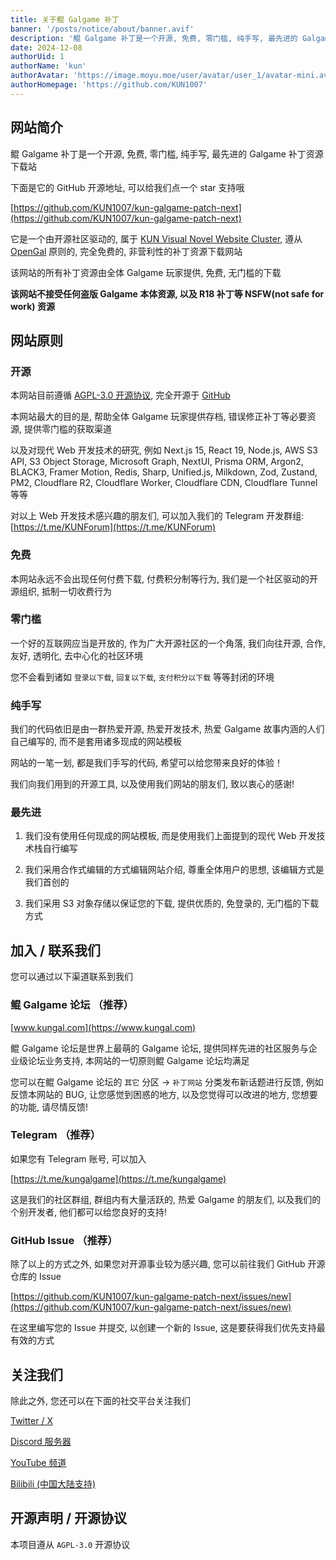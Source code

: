 ```yaml
---
title: 关于鲲 Galgame 补丁
banner: '/posts/notice/about/banner.avif'
description: '鲲 Galgame 补丁是一个开源, 免费, 零门槛, 纯手写, 最先进的 Galgame 补丁资源下载站'
date: 2024-12-08
authorUid: 1
authorName: 'kun'
authorAvatar: 'https://image.moyu.moe/user/avatar/user_1/avatar-mini.avif'
authorHomepage: 'https://github.com/KUN1007'
---
```


## 网站简介

鲲 Galgame 补丁是一个开源, 免费, 零门槛, 纯手写, 最先进的 Galgame 补丁资源下载站

下面是它的 GitHub 开源地址, 可以给我们点一个 star 支持哦

[https://github.com/KUN1007/kun-galgame-patch-next](https://github.com/KUN1007/kun-galgame-patch-next)

它是一个由开源社区驱动的, 属于 [KUN Visual Novel Website Cluster](https://nav.kungal.org), 遵从 [OpenGal](https://github.com/opengal) 原则的, 完全免费的, 非营利性的补丁资源下载网站

该网站的所有补丁资源由全体 Galgame 玩家提供, 免费, 无门槛的下载

**该网站不接受任何盗版 Galgame 本体资源, 以及 R18 补丁等 NSFW(not safe for work) 资源**

## 网站原则

### 开源

本网站目前遵循 [AGPL-3.0 开源协议](https://www.gnu.org/licenses/gpl-3.0.en.html), 完全开源于 [GitHub](https://github.com/KUN1007/kun-galgame-patch-next)

本网站最大的目的是, 帮助全体 Galgame 玩家提供存档, 错误修正补丁等必要资源, 提供零门槛的获取渠道

以及对现代 Web 开发技术的研究, 例如 Next.js 15, React 19, Node.js, AWS S3 API, S3 Object Storage, Microsoft Graph, NextUI, Prisma ORM, Argon2, BLACK3, Framer Motion, Redis, Sharp, Unified.js, Milkdown, Zod, Zustand, PM2, Cloudflare R2, Cloudflare Worker, Cloudflare CDN, Cloudflare Tunnel 等等

对以上 Web 开发技术感兴趣的朋友们, 可以加入我们的 Telegram 开发群组: [https://t.me/KUNForum](https://t.me/KUNForum)

### 免费

本网站永远不会出现任何付费下载, 付费积分制等行为, 我们是一个社区驱动的开源组织, 抵制一切收费行为

### 零门槛

一个好的互联网应当是开放的, 作为广大开源社区的一个角落, 我们向往开源, 合作, 友好, 透明化, 去中心化的社区环境

您不会看到诸如 `登录以下载`, `回复以下载`, `支付积分以下载` 等等封闭的环境

### 纯手写

我们的代码依旧是由一群热爱开源, 热爱开发技术, 热爱 Galgame 故事内涵的人们自己编写的, 而不是套用诸多现成的网站模板

网站的一笔一划, 都是我们手写的代码, 希望可以给您带来良好的体验！

我们向我们用到的开源工具, 以及使用我们网站的朋友们, 致以衷心的感谢!

### 最先进

1. 我们没有使用任何现成的网站模板, 而是使用我们上面提到的现代 Web 开发技术栈自行编写

2. 我们采用合作式编辑的方式编辑网站介绍, 尊重全体用户的思想, 该编辑方式是我们首创的

3. 我们采用 S3 对象存储以保证您的下载, 提供优质的, 免登录的, 无门槛的下载方式

## 加入 / 联系我们

您可以通过以下渠道联系到我们

### 鲲 Galgame 论坛 （推荐）

[www.kungal.com](https://www.kungal.com)

鲲 Galgame 论坛是世界上最萌的 Galgame 论坛, 提供同样先进的社区服务与企业级论坛业务支持, 本网站的一切原则鲲 Galgame 论坛均满足

您可以在鲲 Galgame 论坛的 `其它` 分区 -> `补丁网站` 分类发布新话题进行反馈, 例如反馈本网站的 BUG, 让您感觉到困惑的地方, 以及您觉得可以改进的地方, 您想要的功能, 请尽情反馈!

### Telegram （推荐）

如果您有 Telegram 账号, 可以加入

[https://t.me/kungalgame](https://t.me/kungalgame)

这是我们的社区群组, 群组内有大量活跃的, 热爱 Galgame 的朋友们, 以及我们的个别开发者, 他们都可以给您良好的支持!

### GitHub Issue （推荐）

除了以上的方式之外, 如果您对开源事业较为感兴趣, 您可以前往我们 GitHub 开源仓库的 Issue

[https://github.com/KUN1007/kun-galgame-patch-next/issues/new](https://github.com/KUN1007/kun-galgame-patch-next/issues/new)

在这里编写您的 Issue 并提交, 以创建一个新的 Issue, 这是要获得我们优先支持最有效的方式

## 关注我们

除此之外, 您还可以在下面的社交平台关注我们

[Twitter / X](https://twitter.com/kungalgame)

[Discord 服务器](https://discord.com/invite/5F4FS2cXhX)

[YouTube 频道](https://youtube.com/@kungalgame)

[Bilibili (中国大陆支持)](https://space.bilibili.com/1748455574)

## 开源声明 / 开源协议

本项目遵从 `AGPL-3.0` 开源协议
